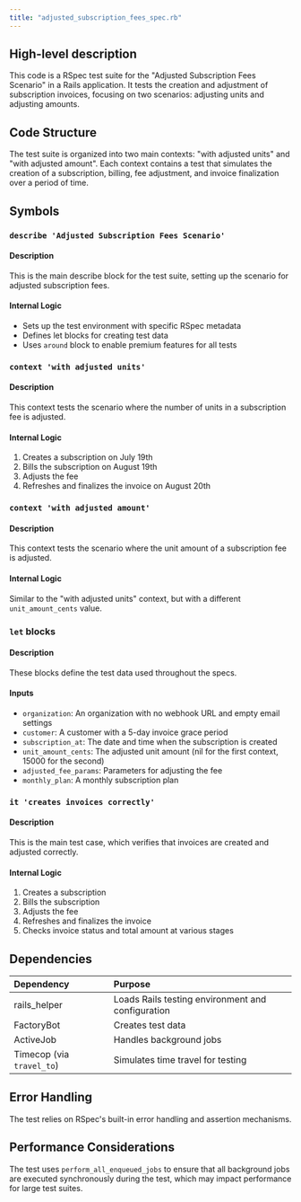 ```yaml
---
title: "adjusted_subscription_fees_spec.rb"
---
```


## High-level description
This code is a RSpec test suite for the "Adjusted Subscription Fees Scenario" in a Rails application. It tests the creation and adjustment of subscription invoices, focusing on two scenarios: adjusting units and adjusting amounts.

## Code Structure
The test suite is organized into two main contexts: "with adjusted units" and "with adjusted amount". Each context contains a test that simulates the creation of a subscription, billing, fee adjustment, and invoice finalization over a period of time.

## Symbols

### `describe 'Adjusted Subscription Fees Scenario'`
#### Description
This is the main describe block for the test suite, setting up the scenario for adjusted subscription fees.

#### Internal Logic
- Sets up the test environment with specific RSpec metadata
- Defines let blocks for creating test data
- Uses `around` block to enable premium features for all tests

### `context 'with adjusted units'`
#### Description
This context tests the scenario where the number of units in a subscription fee is adjusted.

#### Internal Logic
1. Creates a subscription on July 19th
2. Bills the subscription on August 19th
3. Adjusts the fee
4. Refreshes and finalizes the invoice on August 20th

### `context 'with adjusted amount'`
#### Description
This context tests the scenario where the unit amount of a subscription fee is adjusted.

#### Internal Logic
Similar to the "with adjusted units" context, but with a different `unit_amount_cents` value.

### `let` blocks
#### Description
These blocks define the test data used throughout the specs.

#### Inputs
- `organization`: An organization with no webhook URL and empty email settings
- `customer`: A customer with a 5-day invoice grace period
- `subscription_at`: The date and time when the subscription is created
- `unit_amount_cents`: The adjusted unit amount (nil for the first context, 15000 for the second)
- `adjusted_fee_params`: Parameters for adjusting the fee
- `monthly_plan`: A monthly subscription plan

### `it 'creates invoices correctly'`
#### Description
This is the main test case, which verifies that invoices are created and adjusted correctly.

#### Internal Logic
1. Creates a subscription
2. Bills the subscription
3. Adjusts the fee
4. Refreshes and finalizes the invoice
5. Checks invoice status and total amount at various stages

## Dependencies
| Dependency | Purpose |
|:-----------|:--------|
| rails_helper | Loads Rails testing environment and configuration |
| FactoryBot | Creates test data |
| ActiveJob | Handles background jobs |
| Timecop (via `travel_to`) | Simulates time travel for testing |

## Error Handling
The test relies on RSpec's built-in error handling and assertion mechanisms.

## Performance Considerations
The test uses `perform_all_enqueued_jobs` to ensure that all background jobs are executed synchronously during the test, which may impact performance for large test suites.